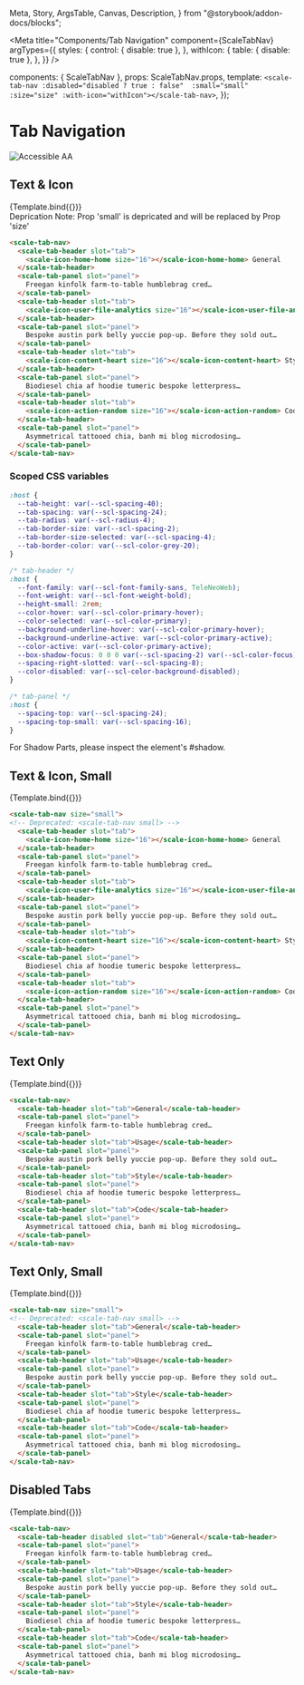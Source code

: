   Meta,
  Story,
  ArgsTable,
  Canvas,
  Description,
} from "@storybook/addon-docs/blocks";

<Meta
  title="Components/Tab Navigation"
  component={ScaleTabNav}
  argTypes={{
    styles: {
      control: { disable: true },
    },
    withIcon: {
      table: { disable: true },
    },
  }}
/>

  components: { ScaleTabNav },
  props: ScaleTabNav.props,
  template: `
    <scale-tab-nav :disabled="disabled ? true : false"  :small="small" :size="size" :with-icon="withIcon"></scale-tab-nav>
  `,
});

<div
  style={{
    display: "inline-flex",
    alignItems: "center",
    justifyContent: "space-between",
    width: "100%",
  }}
>
  <h1>Tab Navigation</h1>
  <img src="assets/aa.png" alt="Accessible AA" />
</div>

## Text & Icon

<Canvas withSource="none">
  <Story name="Text & Icon" args={{}}>
    {Template.bind({})}
  </Story>
</Canvas>

<div style={{
    background: "red",
    fontWeight: "bold",
    textAlign: "center",
    lineHeight: "40px",
    color: "white"
  }}>
  Deprication Note: Prop 'small' is depricated and will be replaced by Prop 'size'
</div>
  <ArgsTable story="Text & Icon" />


```html
<scale-tab-nav>
  <scale-tab-header slot="tab">
    <scale-icon-home-home size="16"></scale-icon-home-home> General
  </scale-tab-header>
  <scale-tab-panel slot="panel">
    Freegan kinfolk farm-to-table humblebrag cred…
  </scale-tab-panel>
  <scale-tab-header slot="tab">
    <scale-icon-user-file-analytics size="16"></scale-icon-user-file-analytics> Usage
  </scale-tab-header>
  <scale-tab-panel slot="panel">
    Bespoke austin pork belly yuccie pop-up. Before they sold out…
  </scale-tab-panel>
  <scale-tab-header slot="tab">
    <scale-icon-content-heart size="16"></scale-icon-content-heart> Style
  </scale-tab-header>
  <scale-tab-panel slot="panel">
    Biodiesel chia af hoodie tumeric bespoke letterpress…
  </scale-tab-panel>
  <scale-tab-header slot="tab">
    <scale-icon-action-random size="16"></scale-icon-action-random> Code
  </scale-tab-header>
  <scale-tab-panel slot="panel">
    Asymmetrical tattooed chia, banh mi blog microdosing…
  </scale-tab-panel>
</scale-tab-nav>
```

### Scoped CSS variables

```css
:host {
  --tab-height: var(--scl-spacing-40);
  --tab-spacing: var(--scl-spacing-24);
  --tab-radius: var(--scl-radius-4);
  --tab-border-size: var(--scl-spacing-2);
  --tab-border-size-selected: var(--scl-spacing-4);
  --tab-border-color: var(--scl-color-grey-20);
}

/* tab-header */
:host {
  --font-family: var(--scl-font-family-sans, TeleNeoWeb);
  --font-weight: var(--scl-font-weight-bold);
  --height-small: 2rem;
  --color-hover: var(--scl-color-primary-hover);
  --color-selected: var(--scl-color-primary);
  --background-underline-hover: var(--scl-color-primary-hover);
  --background-underline-active: var(--scl-color-primary-active);
  --color-active: var(--scl-color-primary-active);
  --box-shadow-focus: 0 0 0 var(--scl-spacing-2) var(--scl-color-focus);
  --spacing-right-slotted: var(--scl-spacing-8);
  --color-disabled: var(--scl-color-background-disabled);
}

/* tab-panel */
:host {
  --spacing-top: var(--scl-spacing-24);
  --spacing-top-small: var(--scl-spacing-16);
}
```

For Shadow Parts, please inspect the element's #shadow.

## Text & Icon, Small

<Canvas withSource="none">
  <Story name="Text & Icon, Small" args={{ size: 'small', small: true }}>
    {Template.bind({})}
  </Story>
</Canvas>

```html
<scale-tab-nav size="small">
<!-- Deprecated: <scale-tab-nav small> -->
  <scale-tab-header slot="tab">
    <scale-icon-home-home size="16"></scale-icon-home-home> General
  </scale-tab-header>
  <scale-tab-panel slot="panel">
    Freegan kinfolk farm-to-table humblebrag cred…
  </scale-tab-panel>
  <scale-tab-header slot="tab">
    <scale-icon-user-file-analytics size="16"></scale-icon-user-file-analytics> Usage
  </scale-tab-header>
  <scale-tab-panel slot="panel">
    Bespoke austin pork belly yuccie pop-up. Before they sold out…
  </scale-tab-panel>
  <scale-tab-header slot="tab">
    <scale-icon-content-heart size="16"></scale-icon-content-heart> Style
  </scale-tab-header>
  <scale-tab-panel slot="panel">
    Biodiesel chia af hoodie tumeric bespoke letterpress…
  </scale-tab-panel>
  <scale-tab-header slot="tab">
    <scale-icon-action-random size="16"></scale-icon-action-random> Code
  </scale-tab-header>
  <scale-tab-panel slot="panel">
    Asymmetrical tattooed chia, banh mi blog microdosing…
  </scale-tab-panel>
</scale-tab-nav>
```

## Text Only

<Canvas withSource="none">
  <Story name="Text Only" args={{ withIcon: false }}>
    {Template.bind({})}
  </Story>
</Canvas>

```html
<scale-tab-nav>
  <scale-tab-header slot="tab">General</scale-tab-header>
  <scale-tab-panel slot="panel">
    Freegan kinfolk farm-to-table humblebrag cred…
  </scale-tab-panel>
  <scale-tab-header slot="tab">Usage</scale-tab-header>
  <scale-tab-panel slot="panel">
    Bespoke austin pork belly yuccie pop-up. Before they sold out…
  </scale-tab-panel>
  <scale-tab-header slot="tab">Style</scale-tab-header>
  <scale-tab-panel slot="panel">
    Biodiesel chia af hoodie tumeric bespoke letterpress…
  </scale-tab-panel>
  <scale-tab-header slot="tab">Code</scale-tab-header>
  <scale-tab-panel slot="panel">
    Asymmetrical tattooed chia, banh mi blog microdosing…
  </scale-tab-panel>
</scale-tab-nav>
```

## Text Only, Small

<Canvas withSource="none">
  <Story name="Text Only, Small" args={{ size: 'small', small: true, withIcon: false }}>
    {Template.bind({})}
  </Story>
</Canvas>

```html
<scale-tab-nav size="small">
<!-- Deprecated: <scale-tab-nav small> -->
  <scale-tab-header slot="tab">General</scale-tab-header>
  <scale-tab-panel slot="panel">
    Freegan kinfolk farm-to-table humblebrag cred…
  </scale-tab-panel>
  <scale-tab-header slot="tab">Usage</scale-tab-header>
  <scale-tab-panel slot="panel">
    Bespoke austin pork belly yuccie pop-up. Before they sold out…
  </scale-tab-panel>
  <scale-tab-header slot="tab">Style</scale-tab-header>
  <scale-tab-panel slot="panel">
    Biodiesel chia af hoodie tumeric bespoke letterpress…
  </scale-tab-panel>
  <scale-tab-header slot="tab">Code</scale-tab-header>
  <scale-tab-panel slot="panel">
    Asymmetrical tattooed chia, banh mi blog microdosing…
  </scale-tab-panel>
</scale-tab-nav>
```

## Disabled Tabs

<Canvas withSource="none">
  <Story name="Disabled Tabs" args={{ disabled: true, withIcon: false }}>
    {Template.bind({})}
  </Story>
</Canvas>

```html
<scale-tab-nav>
  <scale-tab-header disabled slot="tab">General</scale-tab-header>
  <scale-tab-panel slot="panel">
    Freegan kinfolk farm-to-table humblebrag cred…
  </scale-tab-panel>
  <scale-tab-header slot="tab">Usage</scale-tab-header>
  <scale-tab-panel slot="panel">
    Bespoke austin pork belly yuccie pop-up. Before they sold out…
  </scale-tab-panel>
  <scale-tab-header slot="tab">Style</scale-tab-header>
  <scale-tab-panel slot="panel">
    Biodiesel chia af hoodie tumeric bespoke letterpress…
  </scale-tab-panel>
  <scale-tab-header slot="tab">Code</scale-tab-header>
  <scale-tab-panel slot="panel">
    Asymmetrical tattooed chia, banh mi blog microdosing…
  </scale-tab-panel>
</scale-tab-nav>
```